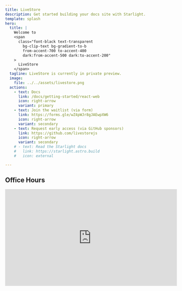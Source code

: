 ```yaml
---
title: LiveStore
description: Get started building your docs site with Starlight.
template: splash
hero:
  title: |
    Welcome to
    <span
      class="font-black text-transparent
        bg-clip-text bg-gradient-to-b
        from-accent-700 to-accent-400
        dark:from-accent-500 dark:to-accent-200"
    >
      LiveStore
    </span>
  tagline: LiveStore is currently in private preview.
  image:
    file: ../../assets/livestore.png
  actions:
    - text: Docs
      link: /docs/getting-started/react-web
      icon: right-arrow
      variant: primary
    - text: Join the waitlist (via form)
      link: https://forms.gle/wZ4pWJr8gJAEwpXW6
      icon: right-arrow
      variant: secondary
    - text: Request early access (via GitHub sponsors)
      link: https://github.com/livestorejs
      icon: right-arrow
      variant: secondary
    # - text: Read the Starlight docs
    #   link: https://starlight.astro.build
    #   icon: external

---
```


## Office Hours

<div style="display: flex; flex-direction: column; gap: 2rem;">
  <iframe 
    width="560" 
    height="315" 
    src="https://www.youtube.com/embed/2GYKgI1GU8k" 
    title="YouTube video player" 
    frameborder="0" 
    allow="accelerometer; autoplay; clipboard-write; encrypted-media; gyroscope; picture-in-picture" 
    allowfullscreen
    style={{ aspectRatio: "16 / 9", }}
  />

  <iframe 
    width="560" 
    height="315" 
    src="https://www.youtube.com/embed/MenhU6n0r5c" 
    title="YouTube video player" 
    frameborder="0" 
    allow="accelerometer; autoplay; clipboard-write; encrypted-media; gyroscope; picture-in-picture" 
    allowfullscreen
    style={{ aspectRatio: "16 / 9", }}
  />
</div>
